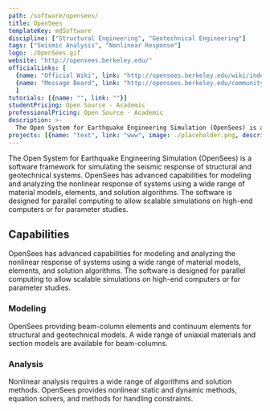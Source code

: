 ```yaml
---
path: /software/opensees/
title: OpenSees
templateKey: mdSoftware
discipline: ["Structural Engineering", "Geotechnical Engineering"]
tags: ["Seismic Analysis", "Nonlinear Response"]
logo: ./OpenSees.gif
website: "http://opensees.berkeley.edu/"
officialLinks: [
  {name: "Official Wiki", link: "http://opensees.berkeley.edu/wiki/index.php/Main_Page"},
  {name: "Message Board", link: "http://opensees.berkeley.edu/community/index.php"}
  ]
tutorials: [{name: "", link: ""}]
studentPricing: Open Source - Academic
professionalPricing: Open Source - Academic
description: >-
  The Open System for Earthquake Engineering Simulation (OpenSees) is a software framework for simulating the seismic response of structural and geotechnical systems. OpenSees has advanced capabilities for modeling and analyzing the nonlinear response of systems using a wide range of material models, elements, and solution algorithms. The software is designed for parallel computing to allow scalable simulations on high-end computers or for parameter studies.
projects: [{name: "text", link: "www", image: ./placeholder.png, description: "blah blah"}]
---
```


The Open System for Earthquake Engineering Simulation (OpenSees) is a software framework for simulating the seismic response of structural and geotechnical systems. OpenSees has advanced capabilities for modeling and analyzing the nonlinear response of systems using a wide range of material models, elements, and solution algorithms. The software is designed for parallel computing to allow scalable simulations on high-end computers or for parameter studies.

## Capabilities
OpenSees has advanced capabilities for modeling and analyzing the nonlinear response of systems using a wide range of material models, elements, and solution algorithms. The software is designed for parallel computing to allow scalable simulations on high-end computers or for parameter studies.

### Modeling
OpenSees providing beam-column elements and continuum elements for structural and geotechnical models. A wide range of uniaxial materials and section models are available for beam-columns.

### Analysis
Nonlinear analysis requires a wide range of algorithms and solution methods. OpenSees provides nonlinear static and dynamic methods, equation solvers, and methods for handling constraints.
